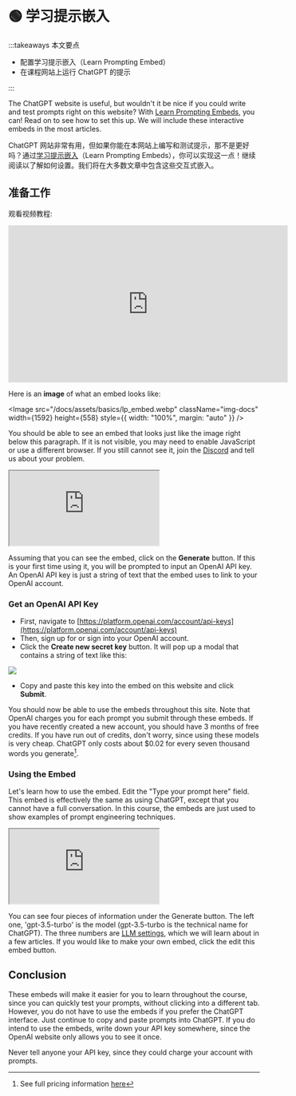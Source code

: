 
# 🟢 学习提示嵌入

:::takeaways 本文要点

- 配置学习提示嵌入（Learn Prompting Embed）
- 在课程网站上运行 ChatGPT 的提示

:::

The ChatGPT website is useful, but wouldn't it be nice if you could write and test prompts right on this website? With [Learn Prompting Embeds](https://embed.learnprompting.org/), you can! Read on to see how to set this up. We will include these interactive embeds in the most articles.

ChatGPT 网站非常有用，但如果你能在本网站上编写和测试提示，那不是更好吗？通过[学习提示嵌入](https://embed.learnprompting.org/)（Learn Prompting Embeds），你可以实现这一点！继续阅读以了解如何设置。我们将在大多数文章中包含这些交互式嵌入。

## 准备工作

观看视频教程:

<iframe
  width="560"
  height="315"
  src="https://www.youtube.com/embed/sNUKiwd2DWU"
  title="YouTube video player"
  frameBorder="0"
  allow="accelerometer; autoplay; clipboard-write; encrypted-media; gyroscope; picture-in-picture; web-share"
  allowFullScreen
></iframe>

Here is an **image** of what an embed looks like:

<Image
  src="/docs/assets/basics/lp_embed.webp"
  className="img-docs"
  width={1592}
  height={558}
  style={{ width: "100%", margin: "auto" }}
/>

You should be able to see an embed that looks just like the image right below this paragraph. If it is not visible, you may need to enable JavaScript or use a different browser. If you still cannot see it, join the [Discord](https://discord.com/invite/learn-prompting) and tell us about your problem.

<iframe
  src="https://embed.learnprompting.org/embed?config=eyJ0b3BQIjowLCJ0ZW1wZXJhdHVyZSI6MCwibWF4VG9rZW5zIjoyNTYsIm91dHB1dCI6IkNob2NvbGF0ZSwgVmFuaWxsYSwgU3RyYXdiZXJyeSwgTWludCBDaGlwLCBSb2NreSBSb2FkLCBDb29raWUgRG91Z2gsIEJ1dHRlciBQZWNhbiwgTmVhcG9saXRhbiwgQ29mZmVlLCBDb2NvbnV0IiwicHJvbXB0IjoiR2VuZXJhdGUgYSBjb21tYSBzZXBhcmF0ZWQgbGlzdCBvZiAxMCBpY2UgY3JlYW0gZmxhdm9yczoiLCJtb2RlbCI6ImdwdC0zLjUtdHVyYm8ifQ%3D%3D"
  style={{
    width: "100%",
    height: "320px",
    border: "0",
    borderRadius: "4px",
    overflow: "hidden",
  }}
  sandbox="allow-forms allow-modals allow-popups allow-presentation allow-same-origin allow-scripts"
></iframe>

Assuming that you can see the embed, click on the **Generate** button. If this is your first time using it, you will be prompted to input an OpenAI API key. An OpenAI API key is just a string of text that the embed uses to link to your OpenAI account.

### Get an OpenAI API Key

- First, navigate to [https://platform.openai.com/account/api-keys](https://platform.openai.com/account/api-keys)
- Then, sign up for or sign into your OpenAI account.
- Click the **Create new secret key** button. It will pop up a modal that contains a string of text like this:

<div style={{ textAlign: "center" }}>
  <Image
    src="/docs/assets/basics/API_key.webp"
    className="img-docs"
    width={1032}
    height={536}
    style={{ width: "80%", margin: "auto" }}
  />
</div>

- Copy and paste this key into the embed on this website and click **Submit**.

You should now be able to use the embeds throughout this site. Note that OpenAI charges you for each prompt you submit through these embeds. If you have recently created a new account, you should have 3 months of free credits. If you have run out of credits, don't worry, since using these models is very cheap. ChatGPT only costs about $0.02 for every seven thousand words you generate[^a].

### Using the Embed

Let's learn how to use the embed. Edit the "Type your prompt here" field. This embed is effectively the same as using ChatGPT, except that you cannot have a full conversation. In this course, the embeds are just used to show examples of prompt engineering techniques.

<iframe
  src="https://embed.learnprompting.org/embed?config=eyJ0b3BQIjowLCJ0ZW1wZXJhdHVyZSI6MCwibWF4VG9rZW5zIjoyNTYsIm91dHB1dCI6Ik91dHB1dCBhcHBlYXJzIGhlcmUiLCJwcm9tcHQiOiJUeXBlIHlvdXIgcHJvbXB0IGhlcmUiLCJtb2RlbCI6ImdwdC0zLjUtdHVyYm8ifQ%3D%3D"
  style={{
    width: "100%",
    height: "300px",
    border: "0",
    borderRadius: "4px",
    overflow: "hidden",
  }}
  sandbox="allow-forms allow-modals allow-popups allow-presentation allow-same-origin allow-scripts"
></iframe>

You can see four pieces of information under the Generate button. The left one, 'gpt-3.5-turbo' is the model (gpt-3.5-turbo is the technical name for ChatGPT). The three numbers are [LLM settings](https://learnprompting.org/docs/basics/configuration_hyperparameters), which we will learn about in a few articles. If you would like to make your own embed, click the
edit this embed button.

## Conclusion

These embeds will make it easier for you to learn throughout the course, since you can quickly test your prompts, without clicking into a different tab. However, you do not have to use the embeds if you prefer the ChatGPT interface. Just continue to copy and paste prompts into ChatGPT. If you do intend to use the embeds, write down your API key somewhere, since the OpenAI website only allows you to see it once.

<Caution>
  Never tell anyone your API key, since they could charge your account with
  prompts.
</Caution>

[^a]: See full pricing information [here](https://openai.com/pricing)
